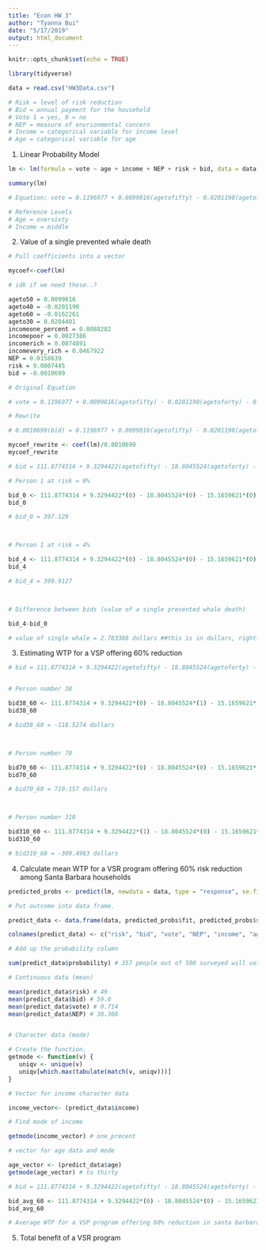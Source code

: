 ```yaml
---
title: "Econ HW 3"
author: "Tyanna Bui"
date: "5/17/2019"
output: html_document
---
```


```r
knitr::opts_chunk$set(echo = TRUE)
```

```r

library(tidyverse)

```

```r

data = read.csv("HW3Data.csv")

# Risk = level of risk reduction
# Bid = annual payment for the household
# Vote 1 = yes, 0 = no
# NEP = measure of envrionmental concern
# Income = categorical variable for income level
# Age = categorical variable for age

```

1. Linear Probability Model

```r

lm <- lm(formula = vote ~ age + income + NEP + risk + bid, data = data)

summary(lm)

# Equation: vote = 0.1196977 + 0.0099816(agetofifty) - 0.0201190(agetoforty) - 0.0162261(agetosixty) +  0.0204401(agetothirty) + 0.0088282(incomepercent) +  0.0027386(incomepoor) + 0.0074891(incomerich) +  0.0467922(incomeveryrich) + 0.0158639(NEP) +  0.0007445(Risk) - 0.0010699(bid)

# Reference Levels
# Age = oversixty
# Income = middle

```

2. Value of a single prevented whale death

```r


# Pull coefficients into a vector

mycoef<-coef(lm)

# idk if we need these..?

ageto50 = 0.0099816
ageto40 = -0.0201190
ageto60 = -0.0162261
ageto30 = 0.0204401
incomeone_percent = 0.0088282
incomepoor = 0.0027386
incomerich = 0.0074891
incomevery_rich = 0.0467922
NEP = 0.0158639
risk = 0.0007445
bid = -0.0010699

```
```r

# Original Equation

# vote = 0.1196977 + 0.0099816(agetofifty) - 0.0201190(agetoforty) - 0.0162261(agetosixty) +  0.0204401(agetothirty) + 0.0088282(incomepercent) +  0.0027386(incomepoor) + 0.0074891(incomerich) +  0.0467922(incomeveryrich) + 0.0158639(NEP) +  0.0007445(Risk) - 0.001069(bid)

# Rewrite

# 0.0010699(bid) = 0.1196977 + 0.0099816(agetofifty) - 0.0201190(agetoforty) - 0.0162261(agetosixty) +  0.0204401(agetothirty) + 0.0088282(incomepercent) +  0.0027386(incomepoor) + 0.0074891(incomerich) +  0.0467922(incomeveryrich) + 0.0158639(NEP) +  0.0007445(Risk) - vote

mycoef_rewrite <- coef(lm)/0.0010699
mycoef_rewrite

# bid = 111.8774314 + 9.3294422(agetofifty) - 18.8045524(agetoforty) - 15.1659621(agetosixty) + 19.1046842(agetothirty) + 8.2514018(incomepercent) + 2.5597137(incomepoor) + 6.9998432(incomerich) + 43.7350996(incomeveryrich) + 14.8274551(NEP) + 0.6958470(risk) - 934.6668(vote)

```

```r

# Person 1 at risk = 0%

bid_0 <- 111.8774314 + 9.3294422*(0) - 18.8045524*(0) - 15.1659621*(0) + 19.1046842*(1) + 8.2514018*(0) + 2.5597137*(0) + 6.9998432*(0) + 43.7350996*(1) + 14.8274551*(15) + 0.6958470*(0) - 934.6668*(0)
bid_0

# bid_0 = 397.129



# Person 1 at risk = 4%

bid_4 <- 111.8774314 + 9.3294422*(0) - 18.8045524*(0) - 15.1659621*(0) + 19.1046842*(1) + 8.2514018*(0) + 2.5597137*(0) + 6.9998432*(0) + 43.7350996*(1) + 14.8274551*(15) + 0.6958470*(4) - 934.6668*(0)
bid_4

# bid_4 = 399.9127



# Difference between bids (value of a single prevented whale death)

bid_4-bid_0

# value of single whale = 2.783388 dollars ##this is in dollars, right? TB Yes, dollars -CH

```

3. Estimating WTP for a VSP offering 60% reduction

```r

# bid = 111.8774314 + 9.3294422(agetofifty) - 18.8045524(agetoforty) - 15.1659621(agetosixty) + 19.1046842(agetothirty) + 8.2514018(incomepercent) + 2.5597137(incomepoor) + 6.9998432(incomerich) + 43.7350996(incomeveryrich) + 14.8274551(NEP) + 0.6958470(risk) - 934.6668(vote)


# Person number 38

bid38_60 <- 111.8774314 + 9.3294422*(0) - 18.8045524*(1) - 15.1659621*(0) + 19.1046842*(0) + 8.2514018*(0) + 2.5597137*(0) + 6.9998432*(0) + 43.7350996*(1) + 14.8274551*(43) + 0.6958470*(60) - 934.6668*(1)
bid38_60

# bid38_60 = -118.5274 dollars



# Person number 70

bid70_60 <- 111.8774314 + 9.3294422*(0) - 18.8045524*(0) - 15.1659621*(1) + 19.1046842*(0) + 8.2514018*(1) + 2.5597137*(0) + 6.9998432*(0) + 43.7350996*(0) + 14.8274551*(38) + 0.6958470*(60) - 934.6668*(0)
bid70_60

# bid70_60 = 710.157 dollars



# Person number 310

bid310_60 <- 111.8774314 + 9.3294422*(1) - 18.8045524*(0) - 15.1659621*(0) + 19.1046842*(0) + 8.2514018*(0) + 2.5597137*(1) + 6.9998432*(0) + 43.7350996*(0) + 14.8274551*(31) + 0.6958470*(60) - 934.6668*(1)
bid310_60

# bid310_60 = -309.4983 dollars

```

4. Calculate mean WTP for a VSR program offering 60% risk reduction among Santa Barbara households

```r

predicted_probs <- predict(lm, newdata = data, type = "response", se.fit = TRUE)

# Put outcome into data frame. 

predict_data <- data.frame(data, predicted_probs$fit, predicted_probs$se.fit)

colnames(predict_data) <- c("risk", "bid", "vote", "NEP", "income", "age", "probability", "SE")

# Add up the probability column 

sum(predict_data$probability) # 357 people out of 500 surveyed will vote yes

```

```r

# Continuous data (mean)

mean(predict_data$risk) # 49
mean(predict_data$bid) # 59.0
mean(predict_data$vote) # 0.714
mean(predict_data$NEP) # 38.366


# Character data (mode)

# Create the function.
getmode <- function(v) {
   uniqv <- unique(v)
   uniqv[which.max(tabulate(match(v, uniqv)))]
}

# Vector for income character data

income_vector<- (predict_data$income)

# Find mode of income

getmode(income_vector) # one_precent

# vector for age data and mode

age_vector <- (predict_data$age)
getmode(age_vector) # to thirty

```

```r

# bid = 111.8774314 + 9.3294422(agetofifty) - 18.8045524(agetoforty) - 15.1659621(agetosixty) + 19.1046842(agetothirty) + 8.2514018(incomepercent) + 2.5597137(incomepoor) + 6.9998432(incomerich) + 43.7350996(incomeveryrich) + 14.8274551(NEP) + 0.6958470(risk) - 934.6668(vote)

bid_avg_60 <- 111.8774314 + 9.3294422*(0) - 18.8045524*(0) - 15.1659621*(0) + 19.1046842*(1) + 8.2514018*(1) + 2.5597137*(0) + 6.9998432*(0) + 43.7350996*(0) + 14.8274551*(38.366) + 0.6958470*(49) - 934.6668*(0.714)
bid_avg_60

# Average WTP for a VSP program offering 60% reduction in santa barbara is 74.84807 dollars

```

5. Total benefit of a VSR program

```r



```

